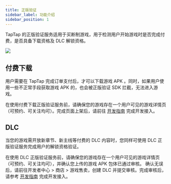 ```yaml
---
title: 正版验证
sidebar_label: 功能介绍
sidebar_position: 1
---
```




TapTap 的正版验证服务适用于买断制游戏，用于检测用户开始游戏时是否完成付费，是否具备下载资格及 DLC 解锁资格。

![](https://img.tapimg.com/market/images/e0582de465379e63ba2df5ad3937de4a.png)

## 付费下载

用户需要在 TapTap 完成订单支付后，才可以下载游戏 APK 。同时，如果用户使用一些不正常手段获取游戏 APK 的，也会被正版验证 SDK 拦截，无法进入游戏。

在使用付费下载正版验证服务前，请确保您的游戏存在一个用户可见的游戏详情页（可预约、可关注均可）。完成页面上架后，请前往 [开发指南](/v3/sdk/copyright-verification/guide/) 完成开发接入。

## DLC

当您的游戏需开放新章节、新主线等付费的 DLC 内容时，您同样可使用 DLC 正版验证服务完成用户的解锁资格验证。

在使用 DLC 正版验证服务前，请确保您的游戏存在一个用户可见的游戏详情页（可预约、可关注均可），并确认您上传的游戏 APK 包体已通过审核。
确认无误后，请前往开发者中心 > 商店 > 游戏售卖，创建 DLC 并提交审核。完成审核后， 请参考 [开发指南](/v3/sdk/copyright-verification/guide/) 完成开发接入。
